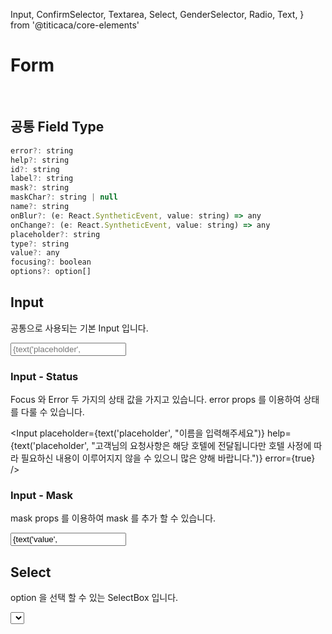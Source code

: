 
  Input,
  ConfirmSelector,
  Textarea,
  Select,
  GenderSelector,
  Radio,
  Text,
} from '@titicaca/core-elements'

<Meta title="Form2" />

# Form 

<br/>

## 공통 Field Type

```js
error?: string
help?: string
id?: string
label?: string
mask?: string
maskChar?: string | null
name?: string
onBlur?: (e: React.SyntheticEvent, value: string) => any
onChange?: (e: React.SyntheticEvent, value: string) => any
placeholder?: string
type?: string
value?: any
focusing?: boolean
options?: option[]
```

<Props of={Input} />

## Input 

공통으로 사용되는 기본 Input 입니다.

<Preview>
  <Story name="Input">
     <Input 
        label={text('label', '이름')}
        placeholder={text('placeholder', "이름을 입력해주세요")}
        help={text('placeholder', "고객님의 요청사항은 해당 호텔에 전달됩니다만 호텔 사정에 따라 필요하신 내용이 이루어지지 않을 수 있으니 많은 양해 바랍니다.")}
      />
  </Story>
</Preview>

### Input - Status

Focus 와 Error 두 가지의 상태 값을 가지고 있습니다. error props 를 이용하여 상태를 다룰 수 있습니다.

<Input 
  placeholder={text('placeholder', "이름을 입력해주세요")}
  help={text('placeholder', "고객님의 요청사항은 해당 호텔에 전달됩니다만 호텔 사정에 따라 필요하신 내용이 이루어지지 않을 수 있으니 많은 양해 바랍니다.")}
  error={true}
/>

### Input - Mask 

mask props 를 이용하여 mask 를 추가 할 수 있습니다.

<Preview>
  <Story name="Input - Mask">
     <Input 
      mask={text('mask', "99/99")}
      maskChar={null}
      value={text('value', 1230)}
    />
  </Story>
</Preview>


## Select 

option 을 선택 할 수 있는 SelectBox 입니다.

<Preview>
  <Story name="Select">
     <Select
        label="투어티켓 시간"
        placeholder="시간을 선택해주세요"
        value={selectAddons('value', ['12:00', '12:10', '12:20'], '12:00')}
        options={[
          {
            label: '12:00',
            value: '12:00',
          },
          {
            label: '12:10',
            value: '12:10',
          },
          {
            label: '12:20',
            value: '12:20',
          },
        ]}
    />
  </Story>
</Preview>
